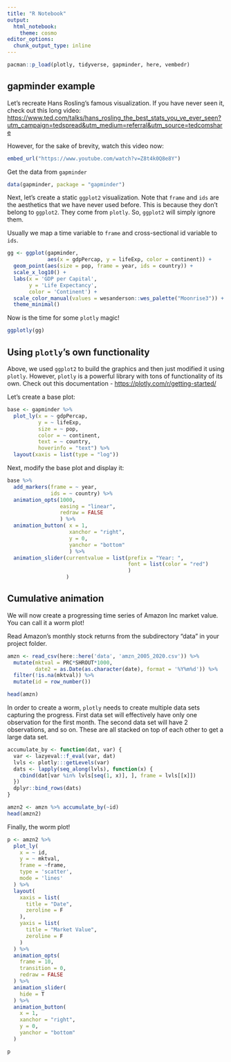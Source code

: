 ```yaml
---
title: "R Notebook"
output:
  html_notebook:
    theme: cosmo
editor_options:
  chunk_output_type: inline
---
```


```r

pacman::p_load(plotly, tidyverse, gapminder, here, vembedr)

```

## gapminder example

Let's recreate Hans Rosling's famous visualization. If you have never seen it, check out this long video: <https://www.ted.com/talks/hans_rosling_the_best_stats_you_ve_ever_seen?utm_campaign=tedspread&utm_medium=referral&utm_source=tedcomshare>

However, for the sake of brevity, watch this video now:

```r
embed_url("https://www.youtube.com/watch?v=Z8t4k0Q8e8Y")
```

Get the data from `gapminder`

```r
data(gapminder, package = "gapminder")
```

Next, let's create a static `ggplot2` visualization. Note that `frame` and `ids` are the aesthetics that we have never used before. This is because they don't belong to `ggplot2`. They come from `plotly`. So, `ggplot2` will simply ignore them.

Usually we map a time variable to `frame` and cross-sectional id variable to `ids`.

```r
gg <- ggplot(gapminder, 
             aes(x = gdpPercap, y = lifeExp, color = continent)) +
  geom_point(aes(size = pop, frame = year, ids = country)) +
  scale_x_log10() +
  labs(x = 'GDP per Capital',
       y = 'Life Expectancy',
       color = 'Continent') +
  scale_color_manual(values = wesanderson::wes_palette("Moonrise3")) +
  theme_minimal() 
```

Now is the time for some `plotly` magic!

```r
ggplotly(gg)
```

## Using `plotly`'s own functionality

Above, we used `ggplot2` to build the graphics and then just modified it using `plotly`. However, `plotly` is a powerful library with tons of functionality of its own. Check out this documentation - <https://plotly.com/r/getting-started/>

Let's create a base plot:

```r
base <- gapminder %>%
  plot_ly(x = ~ gdpPercap,
          y = ~ lifeExp,
          size = ~ pop,
          color = ~ continent,
          text = ~ country,
          hoverinfo = "text") %>%
  layout(xaxis = list(type = "log"))
```

Next, modify the base plot and display it:

```r
base %>%
  add_markers(frame = ~ year,
              ids = ~ country) %>%
  animation_opts(1000, 
                 easing = "linear", 
                 redraw = FALSE
                 ) %>%
  animation_button( x = 1,
                    xanchor = "right",
                    y = 0,
                    yanchor = "bottom"
                    ) %>%
  animation_slider(currentvalue = list(prefix = "Year: ",
                                       font = list(color = "red")
                                       )
                   )

```

## Cumulative animation

We will now create a progressing time series of Amazon Inc market value. You can call it a worm plot!

Read Amazon's monthly stock returns from the subdirectory "data" in your project folder.

```r
amzn <- read_csv(here::here('data', 'amzn_2005_2020.csv')) %>% 
  mutate(mktval = PRC*SHROUT*1000,
         date2 = as.Date(as.character(date), format = '%Y%m%d')) %>% 
  filter(!is.na(mktval)) %>% 
  mutate(id = row_number())

head(amzn)

```

In order to create a worm, `plotly` needs to create multiple data sets capturing the progress. First data set will effectively have only one observation for the first month. The second data set will have 2 observations, and so on. These are all stacked on top of each other to get a large data set.

```r
accumulate_by <- function(dat, var) {
  var <- lazyeval::f_eval(var, dat)
  lvls <- plotly:::getLevels(var)
  dats <- lapply(seq_along(lvls), function(x) {
    cbind(dat[var %in% lvls[seq(1, x)], ], frame = lvls[[x]])
  })
  dplyr::bind_rows(dats)
}

amzn2 <- amzn %>% accumulate_by(~id)
head(amzn2)

```

Finally, the worm plot!


```r
p <- amzn2 %>%
  plot_ly(
    x = ~ id, 
    y = ~ mktval,
    frame = ~frame, 
    type = 'scatter',
    mode = 'lines'
  ) %>% 
  layout(
    xaxis = list(
      title = "Date",
      zeroline = F
    ),
    yaxis = list(
      title = "Market Value",
      zeroline = F
    )
  ) %>%
  animation_opts(
    frame = 10,
    transition = 0,
    redraw = FALSE
  ) %>%
  animation_slider(
    hide = T
  ) %>%
  animation_button(
    x = 1,
    xanchor = "right",
    y = 0,
    yanchor = "bottom"
  )

p
```

